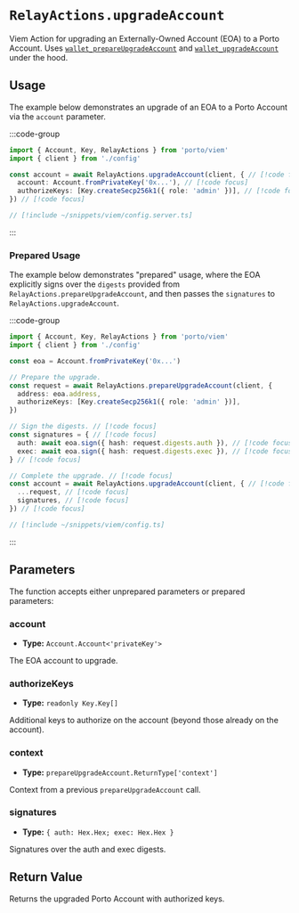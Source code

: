 # `RelayActions.upgradeAccount`

Viem Action for upgrading an Externally-Owned Account (EOA) to a Porto Account. Uses [`wallet_prepareUpgradeAccount`](/relay/wallet_prepareUpgradeAccount) and [`wallet_upgradeAccount`](/relay/wallet_upgradeAccount) under the hood.

## Usage

The example below demonstrates an upgrade of an EOA to a Porto Account
via the `account` parameter.

:::code-group

```ts twoslash [example.ts]
import { Account, Key, RelayActions } from 'porto/viem'
import { client } from './config'

const account = await RelayActions.upgradeAccount(client, { // [!code focus]
  account: Account.fromPrivateKey('0x...'), // [!code focus]
  authorizeKeys: [Key.createSecp256k1({ role: 'admin' })], // [!code focus]
}) // [!code focus]
```

```ts twoslash [config.ts] filename="config.ts"
// [!include ~/snippets/viem/config.server.ts]
```

:::

### Prepared Usage

The example below demonstrates "prepared" usage, where the EOA explicitly
signs over the `digests` provided from `RelayActions.prepareUpgradeAccount`,
and then passes the `signatures` to `RelayActions.upgradeAccount`.

:::code-group

```ts twoslash [example.ts]
import { Account, Key, RelayActions } from 'porto/viem'
import { client } from './config'

const eoa = Account.fromPrivateKey('0x...')

// Prepare the upgrade.
const request = await RelayActions.prepareUpgradeAccount(client, {
  address: eoa.address,
  authorizeKeys: [Key.createSecp256k1({ role: 'admin' })],
})

// Sign the digests. // [!code focus]
const signatures = { // [!code focus]
  auth: await eoa.sign({ hash: request.digests.auth }), // [!code focus]
  exec: await eoa.sign({ hash: request.digests.exec }), // [!code focus]
} // [!code focus]

// Complete the upgrade. // [!code focus]
const account = await RelayActions.upgradeAccount(client, { // [!code focus]
  ...request, // [!code focus]
  signatures, // [!code focus]
}) // [!code focus]
```

```ts twoslash [config.ts] filename="config.ts"
// [!include ~/snippets/viem/config.ts]
```

:::

## Parameters

The function accepts either unprepared parameters or prepared parameters:

### account

- **Type:** `Account.Account<'privateKey'>`

The EOA account to upgrade.

### authorizeKeys

- **Type:** `readonly Key.Key[]`

Additional keys to authorize on the account (beyond those already on the account).

### context

- **Type:** `prepareUpgradeAccount.ReturnType['context']`

Context from a previous `prepareUpgradeAccount` call.

### signatures

- **Type:** `{ auth: Hex.Hex; exec: Hex.Hex }`

Signatures over the auth and exec digests.

## Return Value

Returns the upgraded Porto Account with authorized keys.
